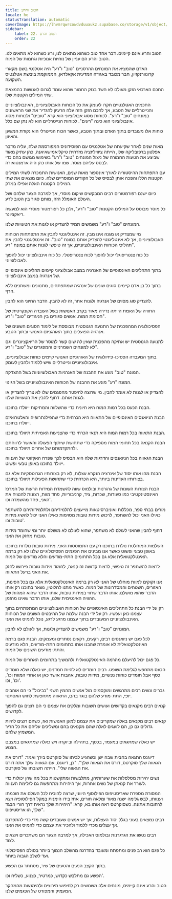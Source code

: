 ```yaml
---
title: הטוב והרע
locale: he
statusTranslation: automatic
coverImage: https://lhvmrqwrcowdvduuaukz.supabase.co/storage/v1/object/public/strapi-uploads/small_cover-educacion-fundamental.webp-2d51a7828a2b1309555be27f7e2a61a0.webp
sidebar:
    label: 22. הטוב והרע
    order: 22
---
```

הטוב והרע אינם קיימים. דבר אחד טוב כשהוא מתאים לנו, ורע כשהוא לא מתאים לנו. הטוב והרע הם עניין של נוחיות אנוכיות וגחמות של המוח.

האדם שהמציא את המונחים ההרסניים "טוב" ו"רע" היה אטלנטי בשם מקארי קרונוורנקזיון, חבר מכובד באגודה המדעית אקאלדאן, הממוקמת ביבשת אטלנטיס השקועה.

החכם הארכאי הזקן מעולם לא חשד בנזק החמור שהוא עומד לגרום לאנושות בהמצאת שתי המילים הקטנות שלו.

החכמים האטלנטיים חקרו לעומק את כל הכוחות האבולוציוניים, האינבולוציוניים והנייטרליים של הטבע, אך לחכם הזקן הזה עלה הרעיון להגדיר את שני הראשונים במונחים "טוב" ו"רע". לכוחות מסוג אבולוציוני הוא קרא "טובים" ולכוחות מסוג אינבולוציוני הוא כינה "רעים". לכוחות הנייטרליים הוא לא נתן שם כלל.

כוחות אלו מעובדים בתוך האדם ובתוך הטבע, כאשר הכוח הנייטרלי הוא נקודת המשען והאיזון.

מאות שנים לאחר שקיעתה של אטלנטיס עם הפוסידוניס המפורסמת שלה, עליה מדבר אפלטון ברפובליקה שלו, הייתה ציוויליזציה מזרחית טיקליאמישאיאנה, כהן עתיק מאוד שביצע את הטעות החמורה של ניצול המונחים "טוב" ו"רע" בשימוש מגושם בהם כדי לבסס עליהם מוסר. שמו של אותו כהן היה ארמנטואורה.

עם התפתחות ההיסטוריה לאורך אינספור מאות שנים, האנושות התמכרה לשתי המילים הקטנות הללו והפכה אותן לבסיס של כל הקודים המוסריים שלה. כיום מוצאים את שתי המילים הקטנות האלה אפילו במרק.

כיום ישנם רפורמטורים רבים המבקשים שיקום מוסרי, אך למרבה הצער שלהם ושל העולם האומלל הזה, מוחם סגור בין הטוב לרע.

כל מוסר מבוסס על המילים הקטנות "טוב" ו"רע", ולכן כל רפורמטור מוסרי הוא למעשה ריאקציונר.

המונחים "טוב" ו"רע" משמשים תמיד להצדיק או לגנות את הטעויות שלנו.

מי שמצדיק או מגנה אינו מבין. זה אינטליגנטי להבין את התפתחות הכוחות האבולוציוניים, אך לא אינטליגנטי להצדיק אותם במונח "טוב". זה אינטליגנטי להבין את תהליכי הכוחות האינבולוציוניים, אך זה טיפשי לגנות אותם במונח "רע".

כל כוח צנטריפוגלי יכול להפוך לכוח צנטריפטלי. כל כוח אינבולוציוני יכול להפוך לאבולוציוני.

בתוך התהליכים האינסופיים של האנרגיה במצב אבולוציוני קיימים תהליכים אינסופיים של אנרגיה במצב אינבולוציוני.

בתוך כל בן אדם קיימים סוגים שונים של אנרגיה שמתפתחים, מתנוונים ומשתנים ללא הרף.

להצדיק סוג מסוים של אנרגיה ולגנות אחר, זה לא להבין. הדבר החיוני הוא להבין.

החוויה של האמת הייתה נדירה מאוד בקרב האנושות בשל העובדה הקונקרטית של חסימת המוח. אנשים סגורים בין הניגודים "טוב" ו"רע".

הפסיכולוגיה המהפכנית של התנועה הגנוסטית מבוססת על לימוד הסוגים השונים של אנרגיה הפועלים בתוך האורגניזם האנושי ובתוך הטבע.

לתנועה הגנוסטית יש אתיקה מהפכנית שאין לה שום קשר למוסר של הריאקציונרים וגם לא למונחים השמרניים והמפגרים של "טוב" ו"רע".

בתוך המעבדה הפסיכו-פיזיולוגית של האורגניזם האנושי קיימים כוחות אבולוציוניים, אינבולוציוניים ונייטרליים שיש ללמוד ולהבין לעומק.

המונח "טוב" מונע את ההבנה של האנרגיות האבולוציוניות בשל ההצדקה.

המונח "רע" מונע את ההבנה של הכוחות האינבולוציוניים בשל הגינוי.

להצדיק או לגנות לא אומר להבין. מי שרוצה להיפטר מהפגמים שלו לא צריך להצדיק או לגנות אותם. דחוף להבין את הטעויות שלנו.

הבנת הכעס בכל רמות המוח היא חיונית כדי שהשלווה והמתיקות ייוולדו בתוכנו.

הבנת הניואנסים האינסופיים של התאווה היא הכרחית כדי שהפילנתרופיה והאלטרואיזם ייוולדו בתוכנו.

הבנת התאווה בכל רמות המוח היא תנאי הכרחי כדי שהצניעות האמיתית תיוולד בתוכנו.

הבנת הקנאה בכל תחומי המוח מספיקה כדי שתחושת שיתוף הפעולה והאושר לרווחתם ולהתקדמותם של אחרים תיוולד בתוכנו.

הבנת הגאווה בכל הניואנסים והדרגות שלה היא הבסיס לכך שפרח האקזוטי של הענווה ייוולד בתוכנו באופן טבעי ופשוט.

הבנת מהו אותו יסוד של אינרציה הנקרא עצלות, לא רק בצורותיו הגרוטסקיות אלא גם בצורותיו העדינות ביותר, היא הכרחית כדי שתחושת הפעילות תיוולד בתוכנו.

הבנת הצורות השונות של גרגרנות ובולמוס שווה להשמדת המידות הרעות של המרכז האינסטינקטיבי כמו סעודות, שכרות, ציד, קרניבוריות, פחד מוות, רצונות להנציח את האני, פחד מהשמדה וכו'.

מורים בבתי ספר, מכללות ואוניברסיטאות מייעצים לתלמידיהם ולתלמידותיהם להשתפר כאילו האני יכול להשתפר, לרכוש מידות טובות מסוימות כאילו האני יכול להשיג מידות טובות וכו'.

דחוף להבין שהאני לעולם לא משתפר, שהוא לעולם לא מושלם יותר ומי שחומד מידות טובות מחזק את האני.

השלמות המוחלטת נולדת בתוכנו רק עם התמוססות האני. מידות טובות נולדות בתוכנו באופן טבעי ופשוט כאשר אנו מבינים את הפגמים הפסיכולוגיים שלנו לא רק ברמה האינטלקטואלית אלא גם בכל התחומים התת-מודעים והלא מודעים של המוח.

לרצות להשתפר זה טיפשי, לרצות קדושה זה קנאה, לחמוד מידות טובות פירושו לחזק את האני ברעל התאווה.

אנו זקוקים למוות מוחלט של האני לא רק ברמה האינטלקטואלית אלא גם בכל הפינות, האזורים, השטחים והמסדרונות של המוח. כאשר מתנו לחלוטין, נשאר בתוכנו רק אותו הדבר שהוא מושלם. אותו הדבר שרווי במידות טובות, אותו הדבר שהוא המהות של ההוויה האינטימית שלנו, אותו הדבר שאינו מהזמן.

רק על ידי הבנת כל התהליכים האינסופיים של הכוחות האבולוציוניים המתפתחים בתוך עצמנו כאן ועכשיו. רק על ידי הבנה שלמה של ההיבטים השונים של הכוחות האינבולוציוניים המעובדים בתוך עצמנו מרגע לרגע, נוכל להמיס את האני.

המונחים "טוב" ו"רע" משמשים להצדיק ולגנות, אך לעולם לא להבין.

לכל פגם יש ניואנסים רבים, רקעים, רקעים נסתרים ומעמקים. הבנת פגם ברמה האינטלקטואלית לא אומרת שהבנו אותו בתחומים התת-מודעים, הלא מודעים והתת-מודעים השונים של המוח.

כל פגם יכול להיעלם מהרמה האינטלקטואלית ולהמשיך בתחומים האחרים של המוח.

הכעס מתחפש לגלימת השופט. רבים חומדים לא להיות חמדנים, יש כאלה שלא חומדים כסף אבל חומדים כוחות נפשיים, מידות טובות, אהבות אושר כאן או אחרי המוות וכו', וכו', וכו'.

גברים ונשים רבים מתרגשים ומוקסמים מול אנשים מהמין השני "כביכול" כי הם אוהבים יופי, התת-מודע שלהם בוגד בהם, התאווה מתחפשת לחוש האסתטי.

קנאים רבים מקנאים בקדושים ועושים תשובות ומלקים את עצמם כי הם רוצים גם להפוך לקדושים.

קנאים רבים מקנאים באלה שמקריבים את עצמם למען האנושות ואז, כשהם רוצים להיות גדולים גם כן, הם לועגים לאלה שהם מקנאים בהם ומשליכים עליהם את כל הריר המשמיץ שלהם.

יש כאלה שמתגאים במעמד, בכסף, בתהילה וביוקרה ויש כאלה שמתגאים במצבם הצנוע.

דיוגנס התגאה בחבית שבה ישן וכשהגיע לביתו של סוקרטס בירך ואמר: "דורס את הגאווה שלך סוקרטס, דורס את הגאווה שלך". "כן, דיוגנס, עם הגאווה שלך אתה דורס את הגאווה שלי". הייתה תשובתו של סוקרטס.

נשים יהירות מסלסלות את שערותיהן, מתלבשות ומתקשטות בכל מה שהן יכולות כדי לעורר את קנאתן של נשים אחרות, אך היהירות מתחפשת גם לגלימת הענווה.

המסורת מספרת שאריסטיפוס הפילוסוף היווני, שרצה להוכיח לכל העולם את חוכמתו וענוותו, לבש גלימה ישנה מאוד ומלאה חורים, אחז בידו הימנית במקל הפילוסופיה ויצא לרחובות אתונה. כשסוקרטס ראה אותו בא, קרא: "היהירות שלך נראית דרך חורי הבגד שלך, הו אריסטיפוס".

רבים נמצאים בעוני בגלל יסוד העצלות, אך יש אנשים שעובדים קשה מדי כדי להתפרנס אך עצלים מכדי ללמוד ולהכיר את עצמם כדי להמיס את האני.

רבים נטשו את הגרגרנות ובולמוס האכילה, אך למרבה הצער הם משתכרים ויוצאים לצוד.

כל פגם הוא רב פנים ומתפתח ומעובד בהדרגה מהשלב הנמוך ביותר בסולם הפסיכולוגי ועד לשלב הגבוה ביותר.

בתוך הקצב הנעים והטעים של שיר, מסתתר גם הפשע.

הפשע גם מתלבש כקדוש, כמרטיר, כצנוע, כשליח וכו'.

הטוב והרע אינם קיימים, מונחים אלה משמשים רק לחיפוש תירוצים ולהימנעות מהמחקר המעמיק והמפורט של הפגמים שלנו.

